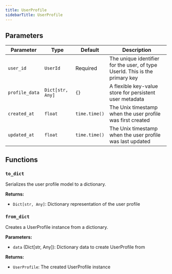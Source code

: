 ```yaml
---
title: UserProfile
sidebarTitle: UserProfile
---
```


## Parameters

| Parameter                          | Type                                                  | Default    | Description                                                                                                                                                                                                                      |
| ---------------------------------- | ----------------------------------------------------- | ---------- | -------------------------------------------------------------------------------------------------------------------------------------------------------------------------------------------------------------------------------- |
| `user_id`                          | `UserId`                                              | Required   | The unique identifier for the user, of type UserId. This is the primary key                                                                                                                                                    |
| `profile_data`                     | `Dict[str, Any]`                                      | `{}`       | A flexible key-value store for persistent user metadata                                                                                                                                                                         |
| `created_at`                       | `float`                                               | `time.time()` | The Unix timestamp when the user profile was first created                                                                                                                                                                     |
| `updated_at`                       | `float`                                               | `time.time()` | The Unix timestamp when the user profile was last updated                                                                                                                                                                       |

## Functions

### `to_dict`

Serializes the user profile model to a dictionary.

**Returns:**

- `Dict[str, Any]`: Dictionary representation of the user profile

### `from_dict`

Creates a UserProfile instance from a dictionary.

**Parameters:**

- `data` (Dict[str, Any]): Dictionary data to create UserProfile from

**Returns:**

- `UserProfile`: The created UserProfile instance
